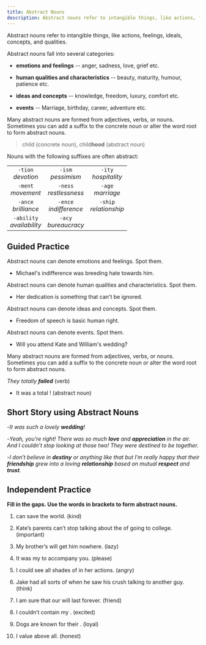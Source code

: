 ```yaml
---
title: Abstract Nouns
description: Abstract nouns refer to intangible things, like actions, feelings, ideals, concepts, and qualities.
---
```


Abstract nouns refer to intangible things, like actions, feelings, ideals, concepts, and qualities.

Abstract nouns fall into several categories:

- **emotions and feelings** -- anger, sadness, love, grief etc.

- **human qualities and characteristics** -- beauty, maturity, humour, patience etc.

- **ideas and concepts** -- knowledge, freedom, luxury, comfort etc.

- **events** -- Marriage, birthday, career, adventure etc.

Many abstract nouns are formed from adjectives, verbs, or nouns. Sometimes you can add a
suffix to the concrete noun or alter the word root to form abstract nouns.

> child (concrete noun), child**hood** (abstract noun)

Nouns with the following suffixes are often abstract:

|                                  |                               |                               |
| :------------------------------: | :---------------------------: | :---------------------------: |
|    `-tion` <br /> _devotion_     |   `-ism` <br /> _pessimism_   |  `-ity` <br /> _hospitality_  |
|    `-ment` <br /> _movement_     | `-ness`<br /> _restlessness_  |   `-age` <br /> _marriage_    |
|   `-ance` <br /> _brilliance_    | `-ence` <br /> _indifference_ | `-ship` <br /> _relationship_ |
| `-ability` <br /> _availability_ |  `-acy` <br /> _bureaucracy_  |                               |

## Guided Practice

<Callout mt={8}>Abstract nouns can denote emotions and feelings. Spot them.</Callout>

- Michael's indifference was breeding hate towards him. <Tooltip content="indiferrence, hate" />

<Callout>
  Abstract nouns can denote human qualities and characteristics. Spot them.
</Callout>

- Her dedication is something that can't be ignored. <Tooltip content="dedication" />

<Callout>Abstract nouns can denote ideas and concepts. Spot them.</Callout>

- Freedom of speech is basic human right. <Tooltip content="freedom, right"/>

<Callout>Abstract nouns can denote events. Spot them.</Callout>

- Will you attend Kate and William's wedding? <Tooltip content="wedding"/>

<Callout>
  Many abstract nouns are formed from adjectives, verbs, or nouns. Sometimes you can add a
  suffix to the concrete noun or alter the word root to form abstract nouns.
</Callout>

_They totally **failed**_ (verb)

- It was a total <Blank /> ! (abstract noun) <Tooltip content="failure"/>

## Short Story using Abstract Nouns

-_It was such a lovely **wedding**!_

-_Yeah, you’re right! There was so much **love** and **appreciation** in the air. And I couldn’t stop looking at those two! They were destined to be together._

-_I don’t believe in **destiny** or anything like that but I’m really happy that their **friendship** grew into a loving **relationship** based on mutual **respect** and **trust**._

## Independent Practice

**Fill in the gaps. Use the words in brackets to form abstract nouns.**

1. <Blank /> can save the world. (kind) <Tooltip content="Kindness" />

2. Kate’s parents can’t stop talking about the <Blank /> of going to college. (important) <Tooltip content="importance" />

3. My brother’s <Blank /> will get him nowhere. (lazy) <Tooltip content="laziness" />

4. It was my <Blank /> to accompany you. (please) <Tooltip content="pleasure" />

5. I could see all shades of <Blank /> in her actions. (angry) <Tooltip content="anger" />

6. Jake had all sorts of <Blank /> when he saw his crush talking to another guy. (think) <Tooltip content="thoughts" />

7. I am sure that our <Blank /> will last forever. (friend) <Tooltip content="friendship" />

8. I couldn’t contain my <Blank /> . (excited) <Tooltip content="excitement" />

9. Dogs are known for their <Blank /> . (loyal) <Tooltip content="loyalty" />

10. I value <Blank /> above all. (honest) <Tooltip content="honesty" />
